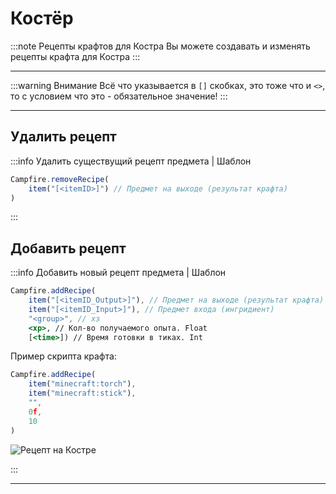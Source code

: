 # Костёр

:::note Рецепты крафтов для Костра
Вы можете создавать и изменять рецепты крафта для Костра
:::

---

:::warning Внимание
Всё что указывается в `[]` скобках, это тоже что и `<>`, то с условием что это - обязательное значение!
:::

---

## Удалить рецепт

:::info Удалить существущий рецепт предмета | Шаблон

```jsx
Campfire.removeRecipe(
	item("[<itemID>]") // Предмет на выходе (результат крафта)
)
```

:::

## Добавить рецепт

:::info Добавить новый рецепт предмета | Шаблон

```jsx
Campfire.addRecipe(
	item("[<itemID_Output>]"), // Предмет на выходе (результат крафта)
	item("[<itemID_Input>]"), // Предмет входа (ингридиент)
	"<group>", // хз
	<xp>, // Кол-во получаемого опыта. Float
	[<time>]) // Время готовки в тиках. Int
```

Пример скрипта крафта:

```jsx
Campfire.addRecipe(
	item("minecraft:torch"),
	item("minecraft:stick"),
	"",
	0f,
	10
)
```

![Рецепт на Костре](../../.resourses/campfire_recipe.png)

:::

---